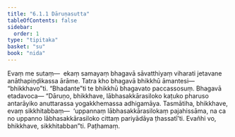 ```yaml
---
title: "6.1.1 Dāruṇasutta"
tableOfContents: false
sidebar:
  order: 1
type: "tipitaka"
basket: "su"
book: "nida"
---
```



<DynamicBreadcrumb />

<Division number="157" book="nida" bookNo="12" page="424">

<Paragraph number="1020" book="nida">
Evaṃ me sutaṃ—  ekaṃ samayaṃ bhagavā sāvatthiyaṃ viharati jetavane anāthapiṇḍikassa ārāme. Tatra kho bhagavā bhikkhū āmantesi—  “bhikkhavo”ti. “Bhadante”ti te bhikkhū bhagavato paccassosuṃ. Bhagavā etadavoca—
</Paragraph>

<Paragraph number="1021" book="nida">
“Dāruṇo, bhikkhave, lābhasakkārasiloko kaṭuko pharuso antarāyiko anuttarassa yogakkhemassa adhigamāya. Tasmātiha, bhikkhave, evaṃ sikkhitabbaṃ—  ‘uppannaṃ lābhasakkārasilokaṃ pajahissāma, na ca no uppanno lābhasakkārasiloko cittaṃ pariyādāya ṭhassatī’ti. Evañhi vo, bhikkhave, sikkhitabban”ti.

</Paragraph>
</Division>

<Paragraph number="1022" type="center" book="nida">
Paṭhamaṃ.
</Paragraph>